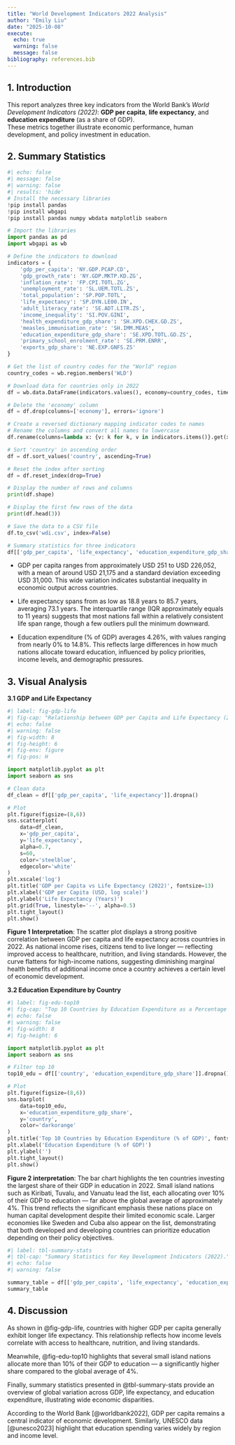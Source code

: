 ```yaml
---
title: "World Development Indicators 2022 Analysis"
author: "Emily Liu"
date: "2025-10-08"
execute:
  echo: true
  warning: false
  message: false
bibliography: references.bib
---
```


## 1. Introduction

This report analyzes three key indicators from the World Bank’s *World Development Indicators (2022)*: **GDP per capita**, **life expectancy**, and **education expenditure** (as a share of GDP).\
These metrics together illustrate economic performance, human development, and policy investment in education.

## 2. Summary Statistics

```python
#| echo: false
#| message: false
#| warning: false
#| results: 'hide'
# Install the necessary libraries
!pip install pandas
!pip install wbgapi
!pip install pandas numpy wbdata matplotlib seaborn

# Import the libraries
import pandas as pd
import wbgapi as wb
```

```python
# Define the indicators to download
indicators = {
    'gdp_per_capita': 'NY.GDP.PCAP.CD',
    'gdp_growth_rate': 'NY.GDP.MKTP.KD.ZG',
    'inflation_rate': 'FP.CPI.TOTL.ZG',
    'unemployment_rate': 'SL.UEM.TOTL.ZS',
    'total_population': 'SP.POP.TOTL',
    'life_expectancy': 'SP.DYN.LE00.IN',
    'adult_literacy_rate': 'SE.ADT.LITR.ZS',
    'income_inequality': 'SI.POV.GINI',
    'health_expenditure_gdp_share': 'SH.XPD.CHEX.GD.ZS',
    'measles_immunisation_rate': 'SH.IMM.MEAS',
    'education_expenditure_gdp_share': 'SE.XPD.TOTL.GD.ZS',
    'primary_school_enrolment_rate': 'SE.PRM.ENRR',
    'exports_gdp_share': 'NE.EXP.GNFS.ZS'
}

# Get the list of country codes for the "World" region
country_codes = wb.region.members('WLD')

# Download data for countries only in 2022
df = wb.data.DataFrame(indicators.values(), economy=country_codes, time=2022, skipBlanks=True, labels=True).reset_index()

# Delete the 'economy' column
df = df.drop(columns=['economy'], errors='ignore')

# Create a reversed dictionary mapping indicator codes to names
# Rename the columns and convert all names to lowercase
df.rename(columns=lambda x: {v: k for k, v in indicators.items()}.get(x, x).lower(), inplace=True)

# Sort 'country' in ascending order
df = df.sort_values('country', ascending=True)

# Reset the index after sorting
df = df.reset_index(drop=True)

# Display the number of rows and columns
print(df.shape)

# Display the first few rows of the data
print(df.head(3))

# Save the data to a CSV file
df.to_csv('wdi.csv', index=False)
```

```python
# Summary statistics for three indicators
df[['gdp_per_capita', 'life_expectancy', 'education_expenditure_gdp_share']].describe()
```

-   GDP per capita ranges from approximately USD 251 to USD 226,052, with a mean of around USD 21,175 and a standard deviation exceeding USD 31,000. This wide variation indicates substantial inequality in economic output across countries.

-   Life expectancy spans from as low as 18.8 years to 85.7 years, averaging 73.1 years. The interquartile range (IQR approximately equals to 11 years) suggests that most nations fall within a relatively consistent life span range, though a few outliers pull the minimum downward.

-   Education expenditure (% of GDP) averages 4.26%, with values ranging from nearly 0% to 14.8%. This reflects large differences in how much nations allocate toward education, influenced by policy priorities, income levels, and demographic pressures.

## 3. Visual Analysis

**3.1 GDP and Life Expectancy**

```python
#| label: fig-gdp-life
#| fig-cap: "Relationship between GDP per Capita and Life Expectancy (2022). Source: World Development Indicators, World Bank."
#| echo: false
#| warning: false
#| fig-width: 8
#| fig-height: 6
#| fig-env: figure
#| fig-pos: H

import matplotlib.pyplot as plt
import seaborn as sns

# Clean data
df_clean = df[['gdp_per_capita', 'life_expectancy']].dropna()

# Plot
plt.figure(figsize=(8,6))
sns.scatterplot(
    data=df_clean,
    x='gdp_per_capita',
    y='life_expectancy',
    alpha=0.7,
    s=60,
    color='steelblue',
    edgecolor='white'
)
plt.xscale('log')
plt.title('GDP per Capita vs Life Expectancy (2022)', fontsize=13)
plt.xlabel('GDP per Capita (USD, log scale)')
plt.ylabel('Life Expectancy (Years)')
plt.grid(True, linestyle='--', alpha=0.5)
plt.tight_layout()
plt.show()
```

**Figure 1 Interpretation**: The scatter plot displays a strong positive correlation between GDP per capita and life expectancy across countries in 2022. As national income rises, citizens tend to live longer — reflecting improved access to healthcare, nutrition, and living standards. However, the curve flattens for high-income nations, suggesting diminishing marginal health benefits of additional income once a country achieves a certain level of economic development.

**3.2 Education Expenditure by Country**

```python
#| label: fig-edu-top10
#| fig-cap: "Top 10 Countries by Education Expenditure as a Percentage of GDP (2022). Source: World Development Indicators, World Bank."
#| echo: false
#| warning: false
#| fig-width: 8
#| fig-height: 6

import matplotlib.pyplot as plt
import seaborn as sns

# Filter top 10
top10_edu = df[['country', 'education_expenditure_gdp_share']].dropna().nlargest(10, 'education_expenditure_gdp_share')

# Plot
plt.figure(figsize=(8,6))
sns.barplot(
    data=top10_edu,
    x='education_expenditure_gdp_share',
    y='country',
    color='darkorange'
)
plt.title('Top 10 Countries by Education Expenditure (% of GDP)', fontsize=13)
plt.xlabel('Education Expenditure (% of GDP)')
plt.ylabel('')
plt.tight_layout()
plt.show()
```

**Figure 2 interpretation**: The bar chart highlights the ten countries investing the largest share of their GDP in education in 2022. Small island nations such as Kiribati, Tuvalu, and Vanuatu lead the list, each allocating over 10% of their GDP to education — far above the global average of approximately 4%. This trend reflects the significant emphasis these nations place on human capital development despite their limited economic scale. Larger economies like Sweden and Cuba also appear on the list, demonstrating that both developed and developing countries can prioritize education depending on their policy objectives.

```python
#| label: tbl-summary-stats
#| tbl-cap: "Summary Statistics for Key Development Indicators (2022)."
#| echo: false
#| warning: false

summary_table = df[['gdp_per_capita', 'life_expectancy', 'education_expenditure_gdp_share']].describe().round(2)
summary_table
```

## 4. Discussion

As shown in @fig-gdp-life, countries with higher GDP per capita generally exhibit longer life expectancy. This relationship reflects how income levels correlate with access to healthcare, nutrition, and living standards.

Meanwhile, @fig-edu-top10 highlights that several small island nations allocate more than 10% of their GDP to education — a significantly higher share compared to the global average of 4%.

Finally, summary statistics presented in @tbl-summary-stats provide an overview of global variation across GDP, life expectancy, and education expenditure, illustrating wide economic disparities.

According to the World Bank [@worldbank2022], GDP per capita remains a central indicator of economic development. Similarly, UNESCO data [@unesco2023] highlight that education spending varies widely by region and income level.
